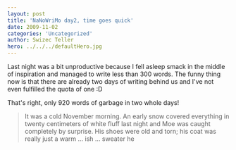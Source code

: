 ```yaml
---
layout: post
title: 'NaNoWriMo day2, time goes quick'
date: 2009-11-02
categories: 'Uncategorized'
author: Swizec Teller
hero: ../../../defaultHero.jpg
---
```

Last night was a bit unproductive because I fell asleep smack in the middle of inspiration and managed to write less than 300 words. The funny thing now is that there are already two days of writing behind us and I've not even fulfilled the quota of one :D



That's right, only 920 words of garbage in two whole days!





> It was a cold November morning. An early snow covered everything in twenty centimeters of white fluff last night and Moe was caught completely by surprise. His shoes were old and torn; his coat was really just a warm ... ish ... sweater he